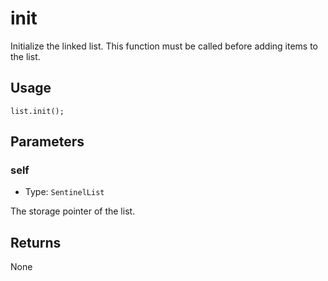 # init

Initialize the linked list. This function must be called before adding items to the list.

## Usage

```solidity copy
list.init();
```

## Parameters

### self

- Type: `SentinelList`

The storage pointer of the list.

## Returns

None
